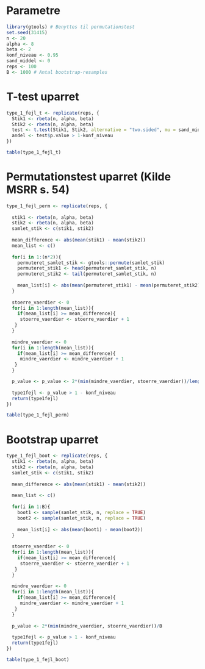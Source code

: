 # Parametre

```r
library(gtools) # Benyttes til permutationstest
set.seed(31415)
n <- 20
alpha <- 8
beta <- 2
konf_niveau <- 0.95
sand_middel <- 0
reps <- 100
B <- 1000 # Antal bootstrap-resamples
```

# T-test uparret

```r
type_1_fejl_t <- replicate(reps, {
  Stik1 <- rbeta(n, alpha, beta)
  Stik2 <- rbeta(n, alpha, beta)
  test <- t.test(Stik1, Stik2, alternative = "two.sided", mu = sand_middel, conf.level = konf_niveau)
  andel <- test$p.value > 1-konf_niveau
})

table(type_1_fejl_t)
```

# Permutationstest uparret (Kilde MSRR s. 54)

```r
type_1_fejl_perm <- replicate(reps, {
  
  stik1 <- rbeta(n, alpha, beta)
  stik2 <- rbeta(n, alpha, beta)
  samlet_stik <- c(stik1, stik2) 
  
  mean_difference <- abs(mean(stik1) - mean(stik2))
  mean_list <- c()
  
  for(i in 1:(n*2)){
    permuteret_samlet_stik <- gtools::permute(samlet_stik)
    permuteret_stik1 <- head(permuteret_samlet_stik, n)
    permuteret_stik2 <- tail(permuteret_samlet_stik, n)
  
    mean_list[i] <- abs(mean(permuteret_stik1) - mean(permuteret_stik2))
  }
  
  stoerre_vaerdier <- 0
  for(i in 1:length(mean_list)){
    if(mean_list[i] >= mean_difference){
     stoerre_vaerdier <- stoerre_vaerdier + 1
   }
  }
  
  mindre_vaerdier <- 0
  for(i in 1:length(mean_list)){
    if(mean_list[i] >= mean_difference){
     mindre_vaerdier <- mindre_vaerdier + 1
   }
  }

  p_value <- p_value <- 2*(min(mindre_vaerdier, stoerre_vaerdier))/length(mean_list)
  
  type1fejl <- p_value > 1 - konf_niveau
  return(type1fejl)
})

table(type_1_fejl_perm)
```

# Bootstrap uparret

```r
type_1_fejl_boot <- replicate(reps, {
  stik1 <- rbeta(n, alpha, beta)
  stik2 <- rbeta(n, alpha, beta)
  samlet_stik <- c(stik1, stik2)
  
  mean_difference <- abs(mean(stik1) - mean(stik2))
  
  mean_list <- c()
  
  for(i in 1:B){
    boot1 <- sample(samlet_stik, n, replace = TRUE)
    boot2 <- sample(samlet_stik, n, replace = TRUE)
    
    mean_list[i] <- abs(mean(boot1) - mean(boot2))
  }
  
  stoerre_vaerdier <- 0
  for(i in 1:length(mean_list)){
    if(mean_list[i] >= mean_difference){
     stoerre_vaerdier <- stoerre_vaerdier + 1
   }
  }
  
  mindre_vaerdier <- 0
  for(i in 1:length(mean_list)){
    if(mean_list[i] >= mean_difference){
     mindre_vaerdier <- mindre_vaerdier + 1
   }
  }
  
  p_value <- 2*(min(mindre_vaerdier, stoerre_vaerdier))/B
  
  type1fejl <- p_value > 1 - konf_niveau
  return(type1fejl)
})

table(type_1_fejl_boot)
```



























